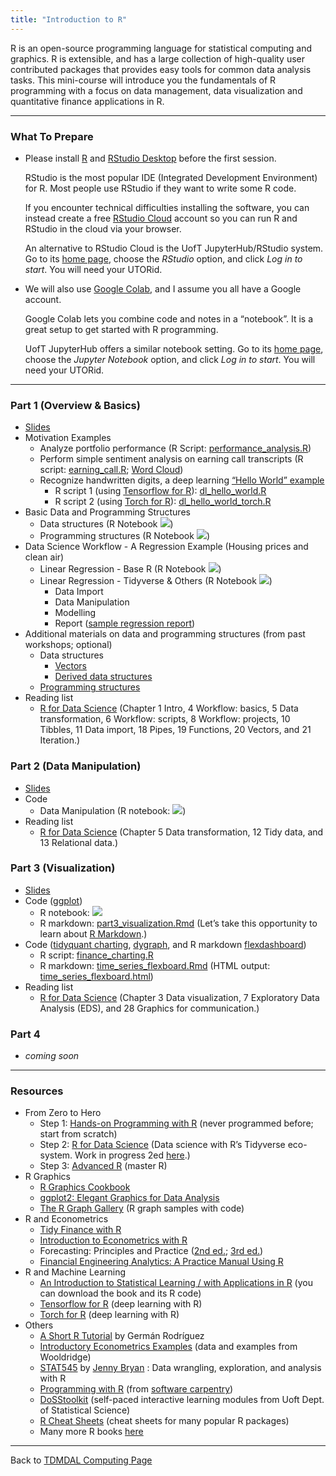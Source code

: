 ```yaml
---
title: "Introduction to R"
---
```


R is an open-source programming language for statistical computing and graphics. R is extensible, and has a large collection of high-quality user contributed packages that provides easy tools for common data analysis tasks. This mini-course will introduce you the fundamentals of R programming with a focus on data management, data visualization and quantitative finance applications in R.

------------------------------------------------------------------------

### What To Prepare

- Please install [R](https://www.r-project.org/) and [RStudio Desktop](https://rstudio.com/products/rstudio/download/) before the first session.

  RStudio is the most popular IDE (Integrated Development Environment) for R. Most people use RStudio if they want to write some R code.

  If you encounter technical difficulties installing the software, you can instead create a free [RStudio Cloud](https://rstudio.cloud/) account so you can run R and RStudio in the cloud via your browser.
  
  An alternative to RStudio Cloud is the UofT JupyterHub/RStudio system. Go to its [home page](https://jupyter.utoronto.ca/hub/login), choose the *RStudio* option, and click *Log in to start*. You will need your UTORid.

- We will also use [Google Colab](https://colab.to/r), and I assume you all have a Google account.
  
  Google Colab lets you combine code and notes in a "notebook". It is a great setup to get started with R programming.

  UofT JupyterHub offers a similar notebook setting. Go to its [home page](https://jupyter.utoronto.ca/hub/login), choose the *Jupyter Notebook* option, and click *Log in to start*. You will need your UTORid.

------------------------------------------------------------------------

### Part 1 (Overview & Basics)

- [Slides](r_intro.pdf)
- Motivation Examples
  - Analyze portfolio performance (R Script: [performance_analysis.R](session_1/performance_analysis.R))
  - Perform simple sentiment analysis on earning call transcripts (R script: [earning_call.R](session_1/earning_call.R); [Word Cloud](session_1/msft_word_cloud.html))
  - Recognize handwritten digits, a deep learning ["Hello World" example](https://tensorflow.rstudio.com/tutorials/beginners/)
    - R script 1 (using [Tensorflow for R](https://tensorflow.rstudio.com/)): [dl_hello_world.R](session_1/dl_hello_world.R)
    - R script 2 (using [Torch for R](https://torch.mlverse.org/)): [dl_hello_world_torch.R](session_1/dl_hello_world_torch.R)
- Basic Data and Programming Structures
  -   Data structures (R Notebook [![](colab-badge.svg)](https://colab.research.google.com/github/tdmdal/r-workshop-202223-winter/blob/master/docs/session_1/R_Basic_Data_Structures.ipynb))
    -   Programming structures (R Notebook [![](colab-badge.svg)](https://colab.research.google.com/github/tdmdal/r-workshop-202223-winter/blob/master/docs/session_1/R_Basic_Programming_Structures.ipynb))
- Data Science Workflow - A Regression Example (Housing prices and clean air)
  - Linear Regression - Base R (R Notebook [![](colab-badge.svg)](https://colab.research.google.com/github/tdmdal/r-workshop-202223-winter/blob/master/docs/session_1/Housing_Prices_Regression_Analysis_(with_base_R).ipynb))
  - Linear Regression - Tidyverse & Others (R Notebook [![](colab-badge.svg)](https://colab.research.google.com/github/tdmdal/r-workshop-202223-winter/blob/master/docs/session_1/Housing_Prices_Regression_Analysis_(with_Tidyverse_and_Others).ipynb))
    - Data Import
    - Data Manipulation
    - Modelling
    - Report ([sample regression report](session_1/result.html))

- Additional materials on data and programming structures (from past workshops; optional)
  - Data structures
    - [Vectors](extra_material/part1_1_vector.html)
    - [Derived data structures](extra_material/part1_2_derived_ds.html)
  - [Programming structures](extra_material/part1_3_function.html)

- Reading list
  - [R for Data Science](https://r4ds.had.co.nz/) (Chapter 1 Intro, 4 Workflow: basics, 5 Data transformation, 6 Workflow: scripts, 8 Workflow: projects, 10 Tibbles, 11 Data import, 18 Pipes, 19 Functions, 20 Vectors, and 21 Iteration.)


### Part 2 (Data Manipulation)

- [Slides](r_data_manipulation.pdf)
- Code
  - Data Manipulation (R notebook: [![](colab-badge.svg)](https://colab.research.google.com/github/tdmdal/r-workshop-202223-winter/blob/master/docs/session_2/part2_data_manipulation.ipynb))
- Reading list
  - [R for Data Science](https://r4ds.had.co.nz/) (Chapter 5 Data transformation, 12 Tidy data, and 13 Relational data.)


### Part 3 (Visualization)

- [Slides](r_visualization.pdf)
- Code ([ggplot](https://ggplot2.tidyverse.org/index.html))
  - R notebook: [![](colab-badge.svg)](https://colab.research.google.com/github/tdmdal/r-workshop-202223-winter/blob/master/docs/session_3/part3_visualization.ipynb)
  - R markdown: [part3_visualization.Rmd](session_3/part3_visualization.Rmd) (Let's take this opportunity to learn about [R Markdown](https://rmarkdown.rstudio.com/lesson-1.html).)
- Code ([tidyquant charting](https://business-science.github.io/tidyquant/articles/TQ04-charting-with-tidyquant.html), [dygraph](https://rstudio.github.io/dygraphs/), and R markdown [flexdashboard](https://rmarkdown.rstudio.com/flexdashboard/))
  - R script: [finance_charting.R](session_3/finance_charting.R)
  - R markdown: [time_series_flexboard.Rmd](session_3/time_series_flexboard.Rmd) (HTML output: [time_series_flexboard.html](session_3/time_series_flexboard.html))
- Reading list
  - [R for Data Science](https://r4ds.had.co.nz/) (Chapter 3 Data visualization, 7 Exploratory Data Analysis (EDS), and 28 Graphics for communication.)


### Part 4

- *coming soon*


------------------------------------------------------------------------

### Resources

- From Zero to Hero
  - Step 1: [Hands-on Programming with R](https://rstudio-education.github.io/hopr/) (never programmed before; start from scratch)
  - Step 2: [R for Data Science](https://r4ds.had.co.nz/) (Data science with R's Tidyverse eco-system. Work in progress 2ed [here](https://r4ds.hadley.nz/).)
  - Step 3: [Advanced R](https://adv-r.hadley.nz/) (master R)

- R Graphics
  - [R Graphics Cookbook](https://r-graphics.org/)
  - [ggplot2: Elegant Graphics for Data Analysis](https://ggplot2-book.org/)
  - [The R Graph Gallery](https://www.r-graph-gallery.com/) (R graph samples with code)

- R and Econometrics
  - [Tidy Finance with R](https://www.tidy-finance.org/index.html)
  - [Introduction to Econometrics with R](https://www.econometrics-with-r.org/)
  - Forecasting: Principles and Practice ([2nd ed.](https://otexts.com/fpp2/); [3rd ed.](https://otexts.com/fpp3/))
  - [Financial Engineering Analytics: A Practice Manual Using R](https://bookdown.org/wfoote01/faur/)

- R and Machine Learning
  - [An Introduction to Statistical Learning / with Applications in R](https://www.statlearning.com/) (you can download the book and its R code)
  - [Tensorflow for R](https://tensorflow.rstudio.com/) (deep learning with R)
  - [Torch for R](https://torch.mlverse.org/) (deep learning with R)
        
- Others
  - [A Short R Tutorial](https://data.princeton.edu/R) by Germán Rodríguez
  - [Introductory Econometrics Examples](https://justinmshea.github.io/wooldridge/articles/Introductory-Econometrics-Examples.html) (data and examples from Wooldridge)
  - [STAT545](https://stat545.com/) by [Jenny Bryan](https://jennybryan.org/) : Data wrangling, exploration, and analysis with R
  - [Programming with R](https://swcarpentry.github.io/r-novice-inflammation/) (from [software carpentry](https://software-carpentry.org/))
  - [DoSStoolkit](https://dosstoolkit.com/) (self-paced interactive learning modules from Uoft Dept. of Statistical Science)
  - [R Cheat Sheets](https://www.rstudio.com/resources/cheatsheets/) (cheat sheets for many popular R packages)
  - Many more R books [here](https://bookdown.org/)

------------------------------------------------------------------------

Back to [TDMDAL Computing Page](https://tdmdal.github.io/)
